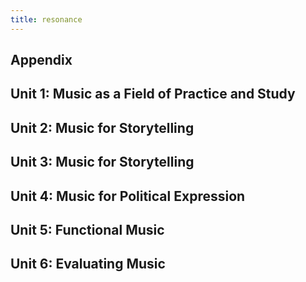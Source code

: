 ```yaml
---
title: resonance
---
```



<LinkCard title="Resonance V7 Textbook" href="/resonances/resonance-v7.pdf" />

## Appendix

<CardGrid>
  <LinkCard
    title="A-C: Definition of Terms"
    href="/resonances/appendix/Appendices_Definition_of_Terms.pdf"
  />
  <LinkCard
    title="A-A: Instruments of the Orchestra"
    href="/resonances/appendix/Appendices_Instruments_of_the_Orchestra.pdf"
  />
  <LinkCard
    title="A-B: Western Art Music"
    href="/resonances/appendix/Appendices_Western_Art_Music.pdf"
  />
</CardGrid>

## Unit 1: Music as a Field of Practice and Study

<CardGrid>
  <LinkCard
    title="Chapter 1.1: Music in Human Life"
    href="/resonances/unit1/Unit1_Chapter1_Music_in_Human_Life.pdf"
  />
  <LinkCard
    title="Chapter 1.2: The Elements of Music"
    href="/resonances/unit1/Unit1_Chapter2_The_Elements_of_Music.pdf"
  />
</CardGrid>

## Unit 2: Music for Storytelling

<CardGrid>
  <LinkCard
    title="Chapter 2.3: Music and Characterization"
    href="/resonances/unit2/Unit2_Chapter3_Music_and_Characterization.pdf"
  />
  <LinkCard
    title="Chapter 2.4: Sung and Danced Drama"
    href="/resonances/unit2/Unit2_Chapter4_Sung_and_Danced_Drama.pdf"
  />
  <LinkCard
    title="Chapter 2.5: Song"
    href="/resonances/unit2/Unit2_Chapter5_Song.pdf"
  />
  <LinkCard
    title="Chapter 2.6: Stories without Words: Introduction"
    href="/resonances/unit2/Unit2_Chapter6_Stories_without_Words_Introduction.pdf"
  />
</CardGrid>

## Unit 3: Music for Storytelling

<CardGrid>
  <LinkCard
    title="Chapter 3.7: Listening at Public Concerts: Introduction"
    href="/resonances/unit3/Unit3_Chapter7_Listening_at_Public_Concerts_Introduction.pdf"
  />
  <LinkCard
    title="Chapter 3.8: Listening at Home and at Court: Introduction"
    href="/resonances/unit3/Unit3_Chapter8_Listening_at_Home_and_at_Court_Introduction.pdf"
  />
</CardGrid>

## Unit 4: Music for Political Expression

<CardGrid>
  <LinkCard
    title="Chapter 4.9: National Identity"
    href="/resonances/unit4/Unit4_Chapter9_National_Identity.pdf"
  />
  <LinkCard
    title="Chapter 4.10: Support and Protest"
    href="/resonances/unit4/Unit4_Chapter10_Support_and_Protest.pdf"
  />
</CardGrid>

## Unit 5: Functional Music

<CardGrid>
  <LinkCard
    title="Chapter 5.11: Music for Spiritual Expression"
    href="/resonances/unit5/Unit5_Chapter11_Music_for_Spiritual_Expression.pdf"
  />
  <LinkCard
    title="Chapter 5.12: Music for Moving"
    href="/resonances/unit5/Unit5_Chapter12_Music_for_Moving.pdf"
  />
</CardGrid>

## Unit 6: Evaluating Music

<CardGrid>
  <LinkCard
    title="Chapter 6.13: What is Good Music?"
    href="/resonances/unit6/Unit6_Chapter13_What_is_Good_Music.pdf"
  />
</CardGrid>
